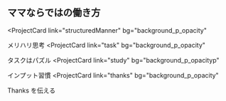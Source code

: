 ## ママならではの働き方

<ProjectCard
  link="structuredManner"
  bg="background_p_opacity"
>
メリハリ思考
</ProjectCard>
<ProjectCard
  link="task"
  bg="background_p_opacity"
>
タスクはパズル
</ProjectCard>
<ProjectCard
  link="study"
  bg="background_p_opacityp"
>
インプット習慣
</ProjectCard>
<ProjectCard
  link="thanks"
  bg="background_p_opacity"
>
Thanks
を伝える
</ProjectCard>

